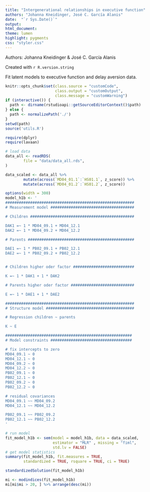 ```yaml
---
title: "Intergenerational relationships in executive function"
authors: "Johanna Kneidinger, José C. García Alanis"
date:  "`r Sys.Date()`"
output:
html_document:
theme: lumen
highlight: pygments
css: "styler.css"
---
```


Authors: Johanna Kneidinger & José C. García Alanis

Created with `r R.version.string`

Fit latent models to executive function and delay aversion data.

```r
knitr::opts_chunk$set(class.source = "customCode",
                      class.output = "customOutput",
                      class.message = "customWarning")
if (interactive()) {
  path <- dirname(rstudioapi::getSourceEditorContext()$path)
} else {
  path <- normalizePath('./')
}
setwd(path)
source('utils.R')

require(dplyr)
require(lavaan)
```
```r
# load data
data_all <- readRDS(
        file = "data/data_all.rds",
)
```

```r
data_scaled <- data_all %>%
        mutate(across(`MD04_01.1`:`HS01.1`, z_score)) %>%
        mutate(across(`MD04_01.2`:`HS01.2`, z_score))
```

```r
options(width = 300)
model_h1b <- '
#########################################################
# Measurement model #####################################

# Children ##############################################

DAK1 =~ 1 * MD04_09.1 + MD04_12.1
DAK2 =~ 1 * MD04_09.2 + MD04_12.2

# Parents ###############################################

DAE1 =~ 1 * PB02_09.1 + PB02_12.1
DAE2 =~ 1 * PB02_09.2 + PB02_12.2


# Children higher oder factor ###########################

K =~ 1 * DAK1 + 1 * DAK2

# Parents higher oder factor ############################

E =~ 1 * DAE1 + 1 * DAE2

#########################################################
# Structure model #######################################

# Regression children ~ parents

K ~ E

########################################################
# Model constraints ####################################

# fix intercepts to zero
MD04_09.1 ~ 0
MD04_12.1 ~ 0
MD04_09.2 ~ 0
MD04_12.2 ~ 0
PB02_09.1 ~ 0
PB02_12.1 ~ 0
PB02_09.2 ~ 0
PB02_12.2 ~ 0

# residual covariances
MD04_09.1 ~~ MD04_09.2
MD04_12.1 ~~ MD04_12.2

PB02_09.1 ~~ PB02_09.2
PB02_12.1 ~~ PB02_12.2
'

# run model
fit_model_h1b <- sem(model = model_h1b, data = data_scaled,
                     estimator = "MLR" , missing = "fiml",
                     std.lv = FALSE)
# get model statistics
summary(fit_model_h1b, fit.measures = TRUE,
        standardized = TRUE, rsquare = TRUE, ci = TRUE)
```

```r
standardizedSolution(fit_model_h1b)
```

```r
mi <- modindices(fit_model_h1b)
mi[mi$mi > 20, ] %>% arrange(desc(mi))
```
